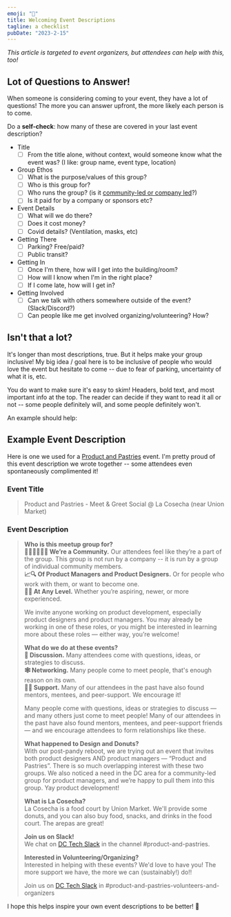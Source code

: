```yaml
---
emoji: "🤗"
title: Welcoming Event Descriptions
tagline: a checklist
pubDate: "2023-2-15"
---
```


_This article is targeted to event organizers, but attendees can help with this, too!_

## Lot of Questions to Answer!

When someone is considering coming to your event, they have a lot of questions! The more you can answer upfront, the more likely each person is to come.

Do a **self-check**: how many of these are covered in your last event description?

- Title
  - [ ] From the title alone, without context, would someone know what the event was? (I like: group name, event type, location)
- Group Ethos
  - [ ] What is the purpose/values of this group?
  - [ ] Who is this group for?
  - [ ] Who runs the group? (is it [community-led or company led](https://www.happyandeffective.com/blog/community-groups-community-led-vs-company-led)?)
  - [ ] Is it paid for by a company or sponsors etc?
- Event Details
  - [ ] What will we do there?
  - [ ] Does it cost money?
  - [ ] Covid details? (Ventilation, masks, etc)
- Getting There
  - [ ] Parking? Free/paid?
  - [ ] Public transit?
- Getting In
  - [ ] Once I'm there, how will I get into the building/room?
  - [ ] How will I know when I'm in the right place?
  - [ ] If I come late, how will I get in?
- Getting Involved
  - [ ] Can we talk with others somewhere outside of the event? (Slack/Discord?)
  - [ ] Can people like me get involved organizing/volunteering? How?

## Isn't that a lot?

It's longer than most descriptions, true. But it helps make your group inclusive! My big idea / goal here is to be inclusive of people who would love the event but hesitate to come -- due to fear of parking, uncertainty of what it is, etc.

You do want to make sure it's easy to skim! Headers, bold text, and most important info at the top. The reader can decide if they want to read it all or not -- some people definitely will, and some people definitely won't.

An example should help:

## Example Event Description

Here is one we used for a [Product and Pastries](https://www.meetup.com/product-and-pastries/events/289901721/) event. I'm pretty proud of this event description we wrote together -- some attendees even spontaneously complimented it!

### Event Title

<blockquote>

Product and Pastries - Meet & Greet Social @ La Cosecha (near Union Market)

</blockquote>

### Event Description

<blockquote>

**Who is this meetup group for?**  
**🧑‍🤝‍🧑🧑‍🤝‍🧑 We’re a Community.** Our attendees feel like they’re a part of the group. This group is not run by a company -- it is run by a group of individual community members.  
**📈🔍 Of Product Managers and Product Designers.** Or for people who work with them, or want to become one.  
**🐣🐓 At Any Level.** Whether you’re aspiring, newer, or more experienced.

We invite anyone working on product development, especially product designers and product managers. You may already be working in one of these roles, or you might be interested in learning more about these roles — either way, you’re welcome!

**What do we do at these events?**  
**💬 Discussion.** Many attendees come with questions, ideas, or strategies to discuss.  
**🕸️ Networking.** Many people come to meet people, that's enough reason on its own.  
**🫲🏻 Support.** Many of our attendees in the past have also found mentors, mentees, and peer-support. We encourage it!

Many people come with questions, ideas or strategies to discuss — and many others just come to meet people! Many of our attendees in the past have also found mentors, mentees, and peer-support friends — and we encourage attendees to form relationships like these.

**What happened to Design and Donuts?**  
With our post-pandy reboot, we are trying out an event that invites both product designers AND product managers — “Product and Pastries”. There is so much overlapping interest with these two groups. We also noticed a need in the DC area for a community-led group for product managers, and we’re happy to pull them into this group. Yay product development!

**What is La Cosecha?**  
La Cosecha is a food court by Union Market. We'll provide some donuts, and you can also buy food, snacks, and drinks in the food court. The arepas are great!

**Join us on Slack!**  
We chat on [DC Tech Slack](https://dctechslack.com/) in the channel #product-and-pastries.

**Interested in Volunteering/Organizing?**  
Interested in helping with these events? We'd love to have you! The more support we have, the more we can (sustainably!) do!!

Join us on [DC Tech Slack](https://dctechslack.com/) in #product-and-pastries-volunteers-and-organizers

</blockquote>

I hope this helps inspire your own event descriptions to be better! 🎉
